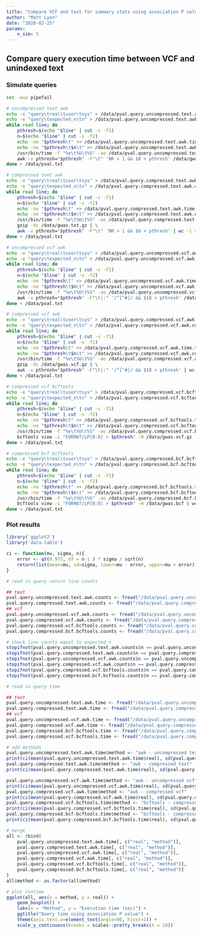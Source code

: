 ```yaml
---
title: "Compare VCF and text for summary stats using association P value"
author: "Matt Lyon"
date: "2020-02-25"
params:
    n_sim: 5
---
```


## Compare query execution time between VCF and unindexed text

### Simulate queries

```bash
set -euo pipefail

# uncompressed text awk
echo -e "query\treal\tuser\tsys" > /data/pval.query.uncompressed.text.awk.time.txt
echo -e "query\texpected_n\tn" > /data/pval.query.uncompressed.text.awk.counts.txt
while read line; do
    pthresh=$(echo "$line" | cut -s -f1)
    n=$(echo "$line" | cut -s -f2)
    echo -ne "$pthresh\t" >> /data/pval.query.uncompressed.text.awk.time.txt
    echo -ne "$pthresh\t$n\t" >> /data/pval.query.uncompressed.text.awk.counts.txt
    /usr/bin/time -f "%e\t%U\t%S" -ao /data/pval.query.uncompressed.text.awk.time.txt \
    awk -v pthresh="$pthresh" -F"\t" 'NR > 1 && $8 > pthresh' /data/gwas.txt | wc -l >> /data/pval.query.uncompressed.text.awk.counts.txt
done < /data/pval.txt

# compressed text awk
echo -e "query\treal\tuser\tsys" > /data/pval.query.compressed.text.awk.time.txt
echo -e "query\texpected_n\tn" > /data/pval.query.compressed.text.awk.counts.txt
while read line; do
    pthresh=$(echo "$line" | cut -s -f1)
    n=$(echo "$line" | cut -s -f2)
    echo -ne "$pthresh\t" >> /data/pval.query.compressed.text.awk.time.txt
    echo -ne "$pthresh\t$n\t" >> /data/pval.query.compressed.text.awk.counts.txt
    /usr/bin/time -f "%e\t%U\t%S" -ao /data/pval.query.compressed.text.awk.time.txt \
    gzip -dc /data/gwas.txt.gz | \
    awk -v pthresh="$pthresh" -F"\t" 'NR > 1 && $8 > pthresh' | wc -l >> /data/pval.query.compressed.text.awk.counts.txt
done < /data/pval.txt

# uncompressed vcf awk
echo -e "query\treal\tuser\tsys" > /data/pval.query.uncompressed.vcf.awk.time.txt
echo -e "query\texpected_n\tn" > /data/pval.query.uncompressed.vcf.awk.counts.txt
while read line; do
    pthresh=$(echo "$line" | cut -s -f1)
    n=$(echo "$line" | cut -s -f2)
    echo -ne "$pthresh\t" >> /data/pval.query.uncompressed.vcf.awk.time.txt
    echo -ne "$pthresh\t$n\t" >> /data/pval.query.uncompressed.vcf.awk.counts.txt
    /usr/bin/time -f "%e\t%U\t%S" -ao /data/pval.query.uncompressed.vcf.awk.time.txt \
    awk -v pthresh="$pthresh" -F"\t|:" '/^[^#]/ && $18 > pthresh' /data/gwas.vcf | wc -l >> /data/pval.query.uncompressed.vcf.awk.counts.txt
done < /data/pval.txt

# compressed vcf awk
echo -e "query\treal\tuser\tsys" > /data/pval.query.compressed.vcf.awk.time.txt
echo -e "query\texpected_n\tn" > /data/pval.query.compressed.vcf.awk.counts.txt
while read line; do
    pthresh=$(echo "$line" | cut -s -f1)
    n=$(echo "$line" | cut -s -f2)
    echo -ne "$pthresh\t" >> /data/pval.query.compressed.vcf.awk.time.txt
    echo -ne "$pthresh\t$n\t" >> /data/pval.query.compressed.vcf.awk.counts.txt
    /usr/bin/time -f "%e\t%U\t%S" -ao /data/pval.query.compressed.vcf.awk.time.txt \
    gzip -dc /data/gwas.vcf.gz | \
    awk -v pthresh="$pthresh" -F"\t|:" '/^[^#]/ && $18 > pthresh' | wc -l >> /data/pval.query.compressed.vcf.awk.counts.txt
done < /data/pval.txt

# compressed vcf bcftools
echo -e "query\treal\tuser\tsys" > /data/pval.query.compressed.vcf.bcftools.time.txt
echo -e "query\texpected_n\tn" > /data/pval.query.compressed.vcf.bcftools.counts.txt
while read line; do
    pthresh=$(echo "$line" | cut -s -f1)
    n=$(echo "$line" | cut -s -f2)
    echo -ne "$pthresh\t" >> /data/pval.query.compressed.vcf.bcftools.time.txt
    echo -ne "$pthresh\t$n\t" >> /data/pval.query.compressed.vcf.bcftools.counts.txt
    /usr/bin/time -f "%e\t%U\t%S" -ao /data/pval.query.compressed.vcf.bcftools.time.txt \
    bcftools view -i "FORMAT/LP[0:0] > $pthresh" -H /data/gwas.vcf.gz | wc -l >> /data/pval.query.compressed.vcf.bcftools.counts.txt
done < /data/pval.txt

# compressed bcf bcftools
echo -e "query\treal\tuser\tsys" > /data/pval.query.compressed.bcf.bcftools.time.txt
echo -e "query\texpected_n\tn" > /data/pval.query.compressed.bcf.bcftools.counts.txt
while read line; do
    pthresh=$(echo "$line" | cut -s -f1)
    n=$(echo "$line" | cut -s -f2)
    echo -ne "$pthresh\t" >> /data/pval.query.compressed.bcf.bcftools.time.txt
    echo -ne "$pthresh\t$n\t" >> /data/pval.query.compressed.bcf.bcftools.counts.txt
    /usr/bin/time -f "%e\t%U\t%S" -ao /data/pval.query.compressed.bcf.bcftools.time.txt \
    bcftools view -i "FORMAT/LP[0:0] > $pthresh" -H /data/gwas.bcf | wc -l >> /data/pval.query.compressed.bcf.bcftools.counts.txt
done < /data/pval.txt
```

### Plot results

```r
library('ggplot2')
library('data.table')

ci <- function(mu, sigma, n){
    error <- qt(0.975, df = n-1 ) * sigma / sqrt(n)
    return(list(mean=mu, sd=sigma, lower=mu - error, upper=mu + error))
}

# read in query return line counts

## text
pval.query.uncompressed.text.awk.counts <- fread("/data/pval.query.uncompressed.text.awk.counts.txt")
pval.query.compressed.text.awk.counts <- fread("/data/pval.query.compressed.text.awk.counts.txt")
## vcf
pval.query.uncompressed.vcf.awk.counts <- fread("/data/pval.query.uncompressed.vcf.awk.counts.txt")
pval.query.compressed.vcf.awk.counts <- fread("/data/pval.query.compressed.vcf.awk.counts.txt")
pval.query.compressed.vcf.bcftools.counts <- fread("/data/pval.query.compressed.vcf.bcftools.counts.txt")
pval.query.compressed.bcf.bcftools.counts <- fread("/data/pval.query.compressed.bcf.bcftools.counts.txt")

# check line counts equal to expected_n
stopifnot(pval.query.uncompressed.text.awk.counts$n == pval.query.uncompressed.text.awk.counts$expected_n)
stopifnot(pval.query.compressed.text.awk.counts$n == pval.query.compressed.text.awk.counts$expected_n)
stopifnot(pval.query.uncompressed.vcf.awk.counts$n == pval.query.uncompressed.vcf.awk.counts$expected_n)
stopifnot(pval.query.compressed.vcf.awk.counts$n == pval.query.compressed.vcf.awk.counts$expected_n)
stopifnot(pval.query.compressed.vcf.bcftools.counts$n == pval.query.compressed.vcf.bcftools.counts$expected_n)
stopifnot(pval.query.compressed.bcf.bcftools.counts$n == pval.query.compressed.bcf.bcftools.counts$expected_n)

# read in query time

## text
pval.query.uncompressed.text.awk.time <- fread("/data/pval.query.uncompressed.text.awk.time.txt")
pval.query.compressed.text.awk.time <- fread("/data/pval.query.compressed.text.awk.time.txt")
## vcf
pval.query.uncompressed.vcf.awk.time <- fread("/data/pval.query.uncompressed.vcf.awk.time.txt")
pval.query.compressed.vcf.awk.time <- fread("/data/pval.query.compressed.vcf.awk.time.txt")
pval.query.compressed.bcf.bcftools.time <- fread("/data/pval.query.compressed.bcf.bcftools.time.txt")
pval.query.compressed.vcf.bcftools.time <- fread("/data/pval.query.compressed.vcf.bcftools.time.txt")

# add methods
pval.query.uncompressed.text.awk.time$method <- "awk - uncompressed text"
print(ci(mean(pval.query.uncompressed.text.awk.time$real), sd(pval.query.uncompressed.text.awk.time$real), nrow(pval.query.uncompressed.text.awk.time)))
pval.query.compressed.text.awk.time$method <- "awk - compressed text"
print(ci(mean(pval.query.compressed.text.awk.time$real), sd(pval.query.compressed.text.awk.time$real), nrow(pval.query.compressed.text.awk.time)))

pval.query.uncompressed.vcf.awk.time$method <- "awk - uncompressed vcf"
print(ci(mean(pval.query.uncompressed.vcf.awk.time$real), sd(pval.query.uncompressed.vcf.awk.time$real), nrow(pval.query.uncompressed.vcf.awk.time)))
pval.query.compressed.vcf.awk.time$method <- "awk - compressed vcf"
print(ci(mean(pval.query.compressed.vcf.awk.time$real), sd(pval.query.compressed.vcf.awk.time$real), nrow(pval.query.compressed.vcf.awk.time)))
pval.query.compressed.vcf.bcftools.time$method <- "bcftools - compressed vcf"
print(ci(mean(pval.query.compressed.vcf.bcftools.time$real), sd(pval.query.compressed.vcf.bcftools.time$real), nrow(pval.query.compressed.vcf.bcftools.time)))
pval.query.compressed.bcf.bcftools.time$method <- "bcftools - compressed bcf"
print(ci(mean(pval.query.compressed.bcf.bcftools.time$real), sd(pval.query.compressed.bcf.bcftools.time$real), nrow(pval.query.compressed.bcf.bcftools.time)))

# merge
all <- rbind(
    pval.query.uncompressed.text.awk.time[, c("real", "method")],
    pval.query.compressed.text.awk.time[, c("real", "method")],
    pval.query.uncompressed.vcf.awk.time[, c("real", "method")],
    pval.query.compressed.vcf.awk.time[, c("real", "method")],
    pval.query.compressed.vcf.bcftools.time[, c("real", "method")],
    pval.query.compressed.bcf.bcftools.time[, c("real", "method")]
)
all$method <- as.factor(all$method)

# plot runtime
ggplot(all, aes(x = method, y = real)) +
    geom_boxplot() +
    labs(x = "Method", y = "Execution time (sec)") +
    ggtitle("Query time using association P value") +
    theme(axis.text.x=element_text(angle=90, hjust=1)) +
    scale_y_continuous(breaks = scales::pretty_breaks(n = 10))
```